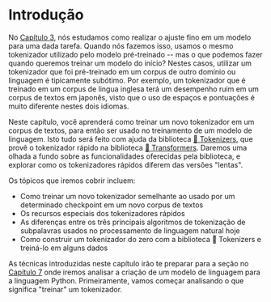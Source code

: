 # Introdução

<CourseFloatingBanner
    chapter={6}
    classNames="absolute z-10 right-0 top-0"
/>

No [Capítulo 3](/course/chapter3), nós estudamos como realizar o ajuste fino em um modelo para uma dada tarefa. Quando nós fazemos isso, usamos o mesmo tokenizador utilizado pelo modelo pré-treinado -- mas o que podemos fazer quando queremos treinar um modelo do início? Nestes casos, utilizar um tokenizador que foi pré-treinado em um corpus de outro domínio ou linguagem é tipicamente subótimo. Por exemplo, um tokenizador que é treinado em um corpus de lingua inglesa terá um desempenho ruim em um corpus de textos em japonês, visto que o uso de espaços e pontuações é muito diferente nestes dois idiomas.

Neste capítulo, você aprenderá como treinar um novo tokenizador em um corpus de textos, para então ser usado no treinamento de um modelo de linguagem. Isto tudo será feito com ajuda da biblioteca [🤗 Tokenizers](https://github.com/huggingface/tokenizers), que provê o tokenizador rápido na biblioteca [🤗 Transformers](https://github.com/huggingface/transformers). Daremos uma olhada a fundo sobre as funcionalidades oferecidas pela biblioteca, e explorar como os tokenizadores rápidos diferem das versões "lentas".

Os tópicos que iremos cobrir incluem:

* Como treinar um novo tokenizador semelhante ao usado por um determinado checkpoint em um novo corpus de textos
* Os recursos especiais dos tokenizadores rápidos
* As diferenças entre os três principais algoritmos de tokenização de subpalavras usados ​​no processamento de linguagem natural hoje
* Como construir um tokenizador do zero com a biblioteca 🤗 Tokenizers e treiná-lo em alguns dados

As técnicas introduzidas neste capítulo irão te preparar para a seção no [Capítulo 7](/course/chapter7/6) onde iremos analisar a criação de um modelo de linguagem para a linguagem Python. Primeiramente, vamos começar analisando o que significa "treinar" um tokenizador.
